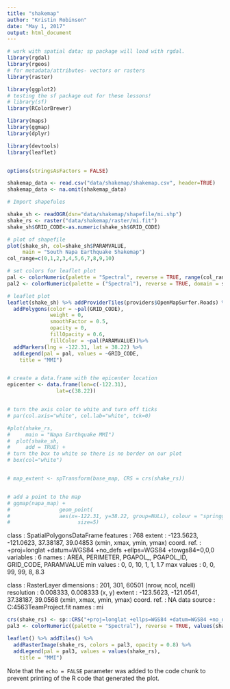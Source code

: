 ```yaml
---
title: "shakemap"
author: "Kristin Robinson"
date: "May 1, 2017"
output: html_document
---
```


```r
# work with spatial data; sp package will load with rgdal.
library(rgdal)
library(rgeos)
# for metadata/attributes- vectors or rasters
library(raster)

library(ggplot2)
# testing the sf package out for these lessons!
# library(sf)
library(RColorBrewer)

library(maps)
library(ggmap)
library(dplyr)

library(devtools)
library(leaflet)


options(stringsAsFactors = FALSE)
```

```r
shakemap_data <- read.csv("data/shakemap/shakemap.csv", header=TRUE)
shakemap_data <- na.omit(shakemap_data)
```


```r
# Import shapefules

shake_sh <- readOGR(dsn="data/shakemap/shapefile/mi.shp")
shake_rs <- raster("data/shakemap/raster/mi.fit")
shake_sh$GRID_CODE<-as.numeric(shake_sh$GRID_CODE)

# plot of shapefile
plot(shake_sh, col=shake_sh$PARAMVALUE,
     main = "South Napa Earthquake Shakemap")
col_range=c(0,1,2,3,4,5,6,7,8,9,10)

# set colors for leaflet plot
pal <- colorNumeric(palette = "Spectral", reverse = TRUE, range(col_range))
pal2 <- colorNumeric(palette = ("Spectral"), reverse = TRUE, domain = shake_sh$GRID_CODE)

# leaflet plot 
leaflet(shake_sh) %>% addProviderTiles(providers$OpenMapSurfer.Roads) %>%
  addPolygons(color = ~pal(GRID_CODE), 
              weight = 0, 
              smoothFactor = 0.5,
              opacity = 0, 
              fillOpacity = 0.6, 
              fillColor = ~pal(PARAMVALUE))%>%
  addMarkers(lng = -122.31, lat = 38.22) %>%
  addLegend(pal = pal, values = ~GRID_CODE,
    title = "MMI")


# create a data.frame with the epicenter location
epicenter <- data.frame(lon=c(-122.31),
                lat=c(38.22))


# turn the axis color to white and turn off ticks
# par(col.axis="white", col.lab="white", tck=0)

#plot(shake_rs,
#     main = "Napa Earthquake MMI")
#  plot(shake_sh,
#     add = TRUE) +
# turn the box to white so there is no border on our plot
# box(col="white")


# map_extent <- spTransform(base_map, CRS = crs(shake_rs))


# add a point to the map
# ggmap(napa_map) +
#                geom_point(
#                aes(x=-122.31, y=38.22, group=NULL), colour = "springgreen",
#                      size=5)


```
class       : SpatialPolygonsDataFrame 
features    : 768 
extent      : -123.5623, -121.0623, 37.38187, 39.04853  (xmin, xmax, ymin, ymax)
coord. ref. : +proj=longlat +datum=WGS84 +no_defs +ellps=WGS84 +towgs84=0,0,0 
variables   : 6
names       : AREA, PERIMETER, PGAPOL_, PGAPOL_ID, GRID_CODE, PARAMVALUE 
min values  :    0,         0,      10,         1,         1,        1.7 
max values  :    0,         0,      99,        99,         8,        8.3 


class       : RasterLayer 
dimensions  : 201, 301, 60501  (nrow, ncol, ncell)
resolution  : 0.008333, 0.008333  (x, y)
extent      : -123.5623, -121.0541, 37.38187, 39.0568  (xmin, xmax, ymin, ymax)
coord. ref. : NA 
data source : C:\Users\Kristin\Source\Repos\GEOG4563TeamProject\data\shakemap\raster\mi.fit 
names       : mi 
```r

crs(shake_rs) <- sp::CRS("+proj=longlat +ellps=WGS84 +datum=WGS84 +no_defs")
pal3 <- colorNumeric((palette = "Spectral"), reverse = TRUE, values(shake_rs), na.color = "transparent")

leaflet() %>% addTiles() %>%
  addRasterImage(shake_rs, colors = pal3, opacity = 0.8) %>%
  addLegend(pal = pal3, values = values(shake_rs),
    title = "MMI")

```

Note that the `echo = FALSE` parameter was added to the code chunk to prevent printing of the R code that generated the plot.
